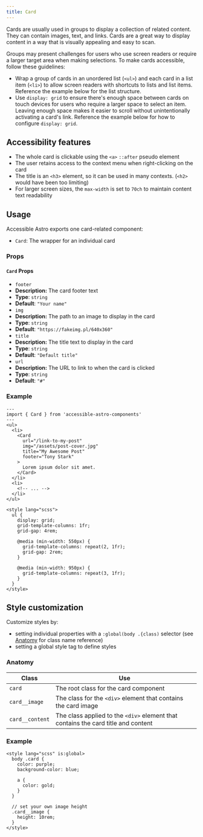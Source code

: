 ```yaml
---
title: Card
---
```



Cards are usually used in groups to display a collection of related content. They can contain images, text, and links. Cards are a great way to display content in a way that is visually appealing and easy to scan.

Groups may present challenges for users who use screen readers or require a larger target area when making selections. To make cards accessible, follow these guidelines:
* Wrap a group of cards in an unordered list (`<ul>`) and each card in a list item (`<li>`) to allow screen readers with shortcuts to lists and list items. Reference the example below for the list structure.
* Use `display: grid` to ensure there's enough space between cards on touch devices for users who require a larger space to select an item. Leaving enough space makes it easier to scroll without unintentionally activating a card's link. Reference the example below for how to configure `display: grid`.

## Accessibility features

* The whole card is clickable using the `<a>` `::after` pseudo element
* The user retains access to the context menu when right-clicking on the card
* The title is an `<h3>` element, so it can be used in many contexts. (`<h2>` would have been too limiting)
* For larger screen sizes, the `max-width` is set to `70ch` to maintain content text readability

## Usage

Accessible Astro exports one card-related component:
* `Card`: The wrapper for an individual card

### Props
#### `Card` Props
* `footer`
* **Description:** The card footer text
* **Type**: `string`
* **Default**: `"Your name"`
* `img`
* **Description:** The path to an image to display in the card
* **Type**: `string`
* **Default**: `"https://fakeimg.pl/640x360"`
* `title`
* **Description:** The title text to display in the card
* **Type**: `string`
* **Default**: `"Default title"`
* `url`
* **Description:** The URL to link to when the card is clicked
* **Type**: `string`
* **Default**: `"#"`

### Example
<NoStarlightStyles>
  <CardComponent/>
</NoStarlightStyles>




```astro
---
import { Card } from 'accessible-astro-components'
---
<ul>
  <li>
    <Card
      url="/link-to-my-post"
      img="/assets/post-cover.jpg"
      title="My Awesome Post"
      footer="Tony Stark"
    >
      Lorem ipsum dolor sit amet.
    </Card>
  </li>
  <li>
    <!-- ... -->
  </li>
</ul>

<style lang="scss">
  ul {
    display: grid;
    grid-template-columns: 1fr;
    grid-gap: 4rem;

    @media (min-width: 550px) {
      grid-template-columns: repeat(2, 1fr);
      grid-gap: 2rem;
    }

    @media (min-width: 950px) {
      grid-template-columns: repeat(3, 1fr);
    }
  }
</style>
```


## Style customization

Customize styles by:

* setting individual properties with a `:global(body .{class)` selector (see [Anatomy](#anatomy) for class name reference)
* setting a global style tag to define styles

### Anatomy

| Class                      | Use                                                                               |
|----------------------------|-----------------------------------------------------------------------------------|
| `card`                     | The root class for the card component                                             |
| `card__image`              | The class for the `<div>` element that contains the card image                    |
| `card__content`            | The class applied to the `<div>` element that contains the card title and content |

### Example

```astro
<style lang="scss" is:global>
  body .card {
    color: purple;
    background-color: blue;

    a {
      color: gold;
    }
  }

  // set your own image height
  .card__image {
    height: 10rem;
  }
</style>
```